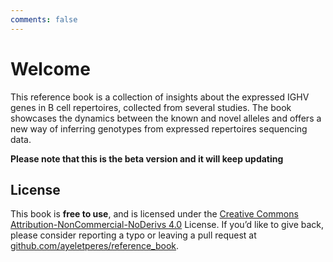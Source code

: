 ```yaml
---
comments: false
---
```

# Welcome {.unnumbered}

This reference book is a collection of insights about the expressed IGHV genes in B cell repertoires, collected from several studies. The book showcases the dynamics between the known and novel alleles and offers a new way of inferring genotypes from expressed repertoires sequencing data.

**Please note that this is the beta version and it will keep updating**

## License

This book is **free to use**, and is licensed under the [Creative Commons Attribution-NonCommercial-NoDerivs 4.0](https://creativecommons.org/licenses/by-nc-nd/4.0/) License. If you'd like to give back, please consider reporting a typo or leaving a pull request at [github.com/ayeletperes/reference_book](https://github.com/ayeletperes/reference_book/).
